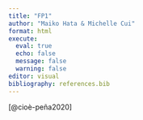 ```yaml
---
title: "FP1"
author: "Maiko Hata & Michelle Cui"
format: html
execute: 
  eval: true 
  echo: false
  message: false 
  warning: false
editor: visual
bibliography: references.bib
---
```


[@cioè-peña2020]

